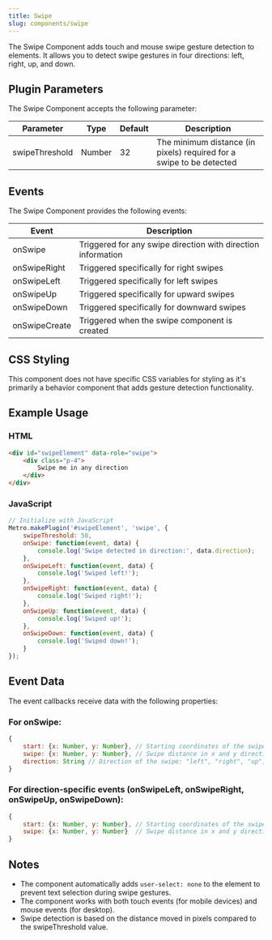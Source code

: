 ```yaml
---
title: Swipe
slug: components/swipe
---
```


The Swipe Component adds touch and mouse swipe gesture detection to elements. It allows you to detect swipe gestures in four directions: left, right, up, and down.

## Plugin Parameters

The Swipe Component accepts the following parameter:

| Parameter | Type | Default | Description |
|-----------|------|---------|-------------|
| swipeThreshold | Number | 32 | The minimum distance (in pixels) required for a swipe to be detected |

## Events

The Swipe Component provides the following events:

| Event | Description |
|-------|-------------|
| onSwipe | Triggered for any swipe direction with direction information |
| onSwipeRight | Triggered specifically for right swipes |
| onSwipeLeft | Triggered specifically for left swipes |
| onSwipeUp | Triggered specifically for upward swipes |
| onSwipeDown | Triggered specifically for downward swipes |
| onSwipeCreate | Triggered when the swipe component is created |

## CSS Styling

This component does not have specific CSS variables for styling as it's primarily a behavior component that adds gesture detection functionality.

## Example Usage

### HTML

```html
<div id="swipeElement" data-role="swipe">
    <div class="p-4">
        Swipe me in any direction
    </div>
</div>
```

### JavaScript

```javascript
// Initialize with JavaScript
Metro.makePlugin('#swipeElement', 'swipe', {
    swipeThreshold: 50,
    onSwipe: function(event, data) {
        console.log('Swipe detected in direction:', data.direction);
    },
    onSwipeLeft: function(event, data) {
        console.log('Swiped left!');
    },
    onSwipeRight: function(event, data) {
        console.log('Swiped right!');
    },
    onSwipeUp: function(event, data) {
        console.log('Swiped up!');
    },
    onSwipeDown: function(event, data) {
        console.log('Swiped down!');
    }
});
```

## Event Data

The event callbacks receive data with the following properties:

### For onSwipe:

```javascript
{
    start: {x: Number, y: Number}, // Starting coordinates of the swipe
    swipe: {x: Number, y: Number}, // Swipe distance in x and y directions
    direction: String // Direction of the swipe: "left", "right", "up", or "down"
}
```

### For direction-specific events (onSwipeLeft, onSwipeRight, onSwipeUp, onSwipeDown):

```javascript
{
    start: {x: Number, y: Number}, // Starting coordinates of the swipe
    swipe: {x: Number, y: Number}  // Swipe distance in x and y directions
}
```

## Notes

- The component automatically adds `user-select: none` to the element to prevent text selection during swipe gestures.
- The component works with both touch events (for mobile devices) and mouse events (for desktop).
- Swipe detection is based on the distance moved in pixels compared to the swipeThreshold value.